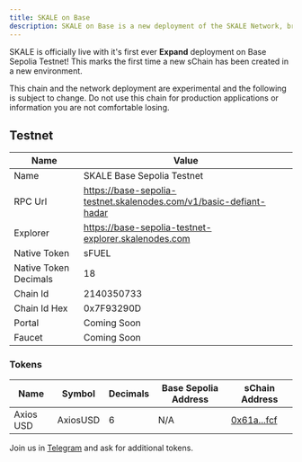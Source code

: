 ```yaml
---
title: SKALE on Base
description: SKALE on Base is a new deployment of the SKALE Network, bringing the power of SKALE to the Base ecosystem
---
```



SKALE is officially live with it's first ever **Expand** deployment on Base Sepolia Testnet! This marks the first time a new sChain has been created in a new environment.

<Aside type="caution">
This chain and the network deployment are experimental and the following is subject to change. Do not use this chain for production applications or information you are not comfortable losing.
</Aside>

## Testnet

| Name | Value | 
| --- | --- |
| Name | SKALE Base Sepolia Testnet |
| RPC Url | https://base-sepolia-testnet.skalenodes.com/v1/basic-defiant-hadar |
| Explorer | https://base-sepolia-testnet-explorer.skalenodes.com |
| Native Token | sFUEL |
| Native Token Decimals | 18 |
| Chain Id | 2140350733 |
| Chain Id Hex | 0x7F93290D |
| Portal | Coming Soon |
| Faucet | Coming Soon |

### Tokens

| Name | Symbol | Decimals | Base Sepolia Address | sChain Address |
| --- | --- | --- | --- | --- |
| Axios USD | AxiosUSD | 6 | N/A | [0x61a...fcf](https://base-sepolia-testnet-explorer.skalenodes.com:10011/token/0x61a26022927096f444994dA1e53F0FD9487EAfcf) |

Join us in [Telegram](https://t.me/+o_7DCw9qcbI2NDYx) and ask for additional tokens.